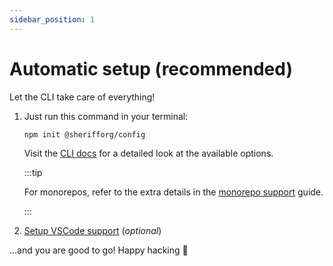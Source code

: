 ```yaml
---
sidebar_position: 1
---
```



# Automatic setup (recommended)

Let the CLI take care of everything!

1. Just run this command in your terminal:

    ```bash npm2yarn
    npm init @sherifforg/config
    ```

    Visit the [CLI docs](../cli-usage/commands-reference#sherifforgcreate-config) for a detailed look at the available options.

    :::tip

    For monorepos, refer to the extra details in the [monorepo support](../monorepo-support.mdx#setup-with-npm-init-sherifforgconfig) guide.

    :::

2. [Setup VSCode support](../vscode-support.md) (_optional_)

...and you are good to go! Happy hacking 🎉
